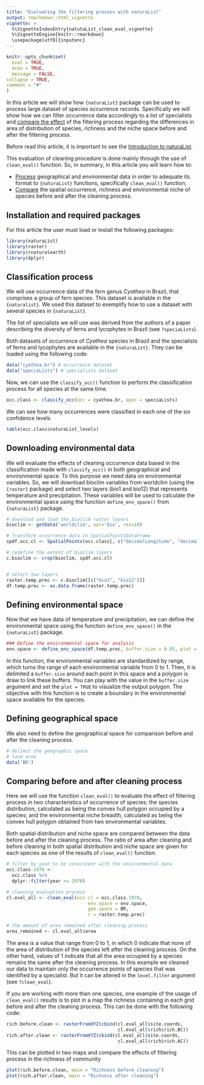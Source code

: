 ```yaml
---
title: "Evaluating the filtering process with naturaList"
output: rmarkdown::html_vignette
vignette: >
  %\VignetteIndexEntry{natutaList_clean_eval_vignette}
  %\VignetteEngine{knitr::rmarkdown}
  \usepackage[utf8]{inputenc}
---
```


```r
knitr::opts_chunk$set(
  eval = TRUE,
  echo = TRUE,
  message = FALSE,
collapse = TRUE,
comment = "#"
)
```

In this article we will show how `{naturaList}` package can be used to process large dataset of species occurrence records. Specifically we will show how we can filter occurrence data accordingly to a list of specialists and [compare the effect](#comp_eval) of the filtering process regarding the differences in area of distribution of species, richness and the niche space before and after the filtering process.

Before read this article, it is important to see the [Introduction to naturaList](https://avrodrigues.github.io/naturaList/articles/natutaList_vignette.html).

This evaluation of cleaning procedure is done mainly through the use of `clean_eval()` function. So, in summary, in this article you will learn how to:

-   [Process](#env_data) geographical and environmental data in order to adequate its format to `{naturaList}` functions, specifically `clean_eval()` function;
-   [Compare](#comp_eval) the spatial occurrence, richness and environmental niche of species before and after the cleaning process.

## Installation and required packages {#install}

For this article the user must load or install the following packages:

```r
library(naturaList)
library(raster)
library(rnaturalearth)
library(dplyr)
```


## Classification process

We will use occurrence data of the fern genus *Cyathea* in Brazil, that comprises a group of fern species. This dataset is available in the `{naturalist}`. We used this dataset to exemplify how to use a dataset with several species in `{naturaList}`. 

The list of specialists we will use was derived from the authors of a paper describing the diversity of ferns and lycophytes in Brazil (see `?speciaLists`). 

Both datasets of occurrence of *Cyathea* species in Brazil and the specialists of ferns and lycophytes are available  in the `{naturaList}`. 
They can be loaded using the following code:

```r

data("cyathea.br") # occurrence dataset
data("speciaLists") # specialists dataset

```

Now, we can use the `classify_occ()` function to perform the classification process for all species at the same time.

```r

occ.class <- classify_occ(occ = cyathea.br, spec = speciaLists)

```

We can see how many occurrences were classified in each one of the six confidence levels

```r

table(occ.class$naturaList_levels)

```

## Downloading environmental data {#env_data}

We will evaluate the effects of cleaning occurrence data based in the classification made with `classify_occ()` in both geographical and environmental space. To this purpose we need data on environmental variables. So, we will download bioclim variables from worldclim (using the `{raster}` package) and select two layers (bio1 and bio12) that represents temperature and precipitation. These variables will be used to calculate the environmental space using the function `define_env_space()` from `{naturaList}` package.

```r

# download and load the bioclim raster layers
bioclim <- getData('worldclim', var='bio', res=10)

# Transform occurrence data in SpatialPointsDataFrame
spdf.occ.cl <- SpatialPoints(occ.class[, c("decimalLongitude", "decimalLatitude")])

# redefine the extent of bioclim layers 
c.bioclim <- crop(bioclim, spdf.occ.cl) 


# select two layers
raster.temp.prec <- c.bioclim[[c("bio1", "bio12")]]
df.temp.prec <- as.data.frame(raster.temp.prec)

```

## Defining environmental space

Now that we have data of temperature and precipitation, we can define the environmental space using the function `define_env_space()` in the `{naturaList}` package.

```r

### Define the environmental space for analysis
env.space <- define_env_space(df.temp.prec, buffer.size = 0.05, plot = F)

```

In this function, the environmental variables are standardized by range, which turns the range of each environmental variable from 0 to 1. Then, it is delimited a `buffer.size` around each point in this space and a polygon is draw to link these buffers. You can play with the value in the `buffer.size` argument and set the `plot = TRUE` to visualize the output polygon. The objective with this function is to create a boundary in the environmental space available for the species. 


## Defining geographical space

We also need to define the geographical space for comparison before and after the cleaning process.

```r

# delimit the geographic space
# land area
data('BR')

```

## Comparing before and after cleaning process {#comp_eval}

Here we will use the function `clean_eval()` to evaluate the effect of filtering process in two characteristics of occurrence of species: the species distribution, calculated as being the convex hull polygon occupied by a species; and the environmental niche breadth, calculated as being the convex hull polygon obtained from two environmental variables.

Both spatial distribution and niche space are compared between the data before and after the cleaning process. The ratio of area after cleaning and before cleaning in both spatial distribution and niche space are given for each species as one of the results of `clean_eval()` function.

```r
# filter by year to be consistent with the environmental data
occ.class.1970 <- 
  occ.class %>% 
  dplyr::filter(year >= 1970)

# cleaning evaluation process
cl.eval_all <- clean_eval(occ.cl = occ.class.1970,
                              env.space = env.space,
                              geo.space = BR,
                              r = raster.temp.prec) 

# the amount of area remained after cleaning process 
area_remained <- cl.eval_all$area 

```

The area is a value that range from 0 to 1, in which 0 indicate that none of the area of distribution of the species left after the cleaning process. On the other hand, values of 1 indicate that all the area occupied by a species remains the same after the cleaning process. In this example we cleaned our data to maintain only the occurrence points of species that was identified by a specialist. But it can be altered in the `level.filter` argument (see `?clean_eval`).

If you are working with more than one species, one example of the usage of `clean_eval()` results is to plot in a map the richness containing in each grid before and after the cleaning process. This can be done with the following code:

```r
rich.before.clean <- rasterFromXYZ(cbind(cl.eval_all$site.coords,
                                         cl.eval_all$rich$rich.BC))
rich.after.clean <- rasterFromXYZ(cbind(cl.eval_all$site.coords,
                                         cl.eval_all$rich$rich.AC))


```

This can be plotted in two maps and compare the effects of filtering process in the richness of community

```r

plot(rich.before.clean, main = "Richness before cleaning")
plot(rich.after.clean, main = "Richness after cleaning")

```
